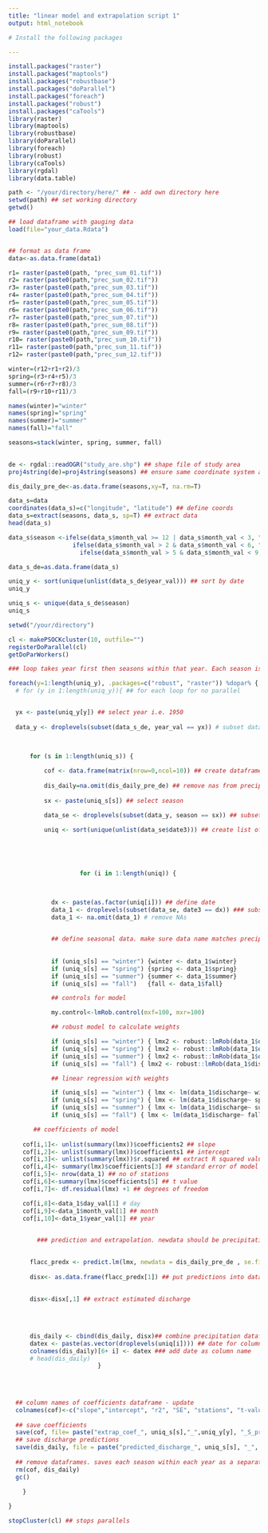 ---
title: "linear model and extrapolation script 1"
output: html_notebook

# Install the following packages

---
```{r}
install.packages("raster")
install.packages("maptools")
install.packages("robustbase")
install.packages("doParallel")
install.packages("foreach")
install.packages("robust")
install.packages("caTools")
library(raster)
library(maptools)
library(robustbase)
library(doParallel)
library(foreach)
library(robust)
library(caTools)
library(rgdal)
library(data.table)


```
<!-- the user needs to provide a dataset of daily stream flow data in the following structure - and stored in RData format -->

<!--           # Station.Name       date discharge longitude latitude      date3 -->
<!--  19521723          131 16.07.1950      5.25  7.345833 49.70417 1950-07-16 -->
<!--  19521731          131 17.07.1950      3.77  7.345833 49.70417 1950-07-17 -->
<!--  19521840          131 04.10.1950     11.50  7.345833 49.70417 1950-10-04 -->
<!--  19521932          131 11.07.1950      2.80  7.345833 49.70417 1950-07-11 -->
<!--  19522089          131 26.10.1950      3.98  7.345833 49.70417 1950-10-26 -->
<!--  19522131          131 24.10.1950      3.00  7.345833 49.70417 1950-10-24 -->
<!--           day_val month_val year_val      date2 -->
<!--  19521723      16         7     1950 1950-07-16 -->
<!--  19521731      17         7     1950 1950-07-17 -->
<!--  19521840       4        10     1950 1950-10-04 -->
<!--  19521932      11         7     1950 1950-07-11 -->
<!--  19522089      26        10     1950 1950-10-26 -->
<!--  19522131      24        10     1950 1950-10-24 -->
 
<!-- Add directory below and set working directory (where data is stored) -->
 
```{r}
path <- "/your/directory/here/" ## - add own directory here
setwd(path) ## set working directory 
getwd()
```
<!-- load gauging data -->

```{r}
## load dataframe with gauging data
load(file="your_data.Rdata") 


## format as data frame
data<-as.data.frame(data1)
```
<!-- upload monthly precipitation rasters - download from http://www.earthenv.org/streams -->

```{r}
r1= raster(paste0(path, "prec_sum_01.tif"))
r2= raster(paste0(path,"prec_sum_02.tif"))
r3= raster(paste0(path,"prec_sum_03.tif"))
r4= raster(paste0(path,"prec_sum_04.tif"))
r5= raster(paste0(path,"prec_sum_05.tif"))
r6= raster(paste0(path,"prec_sum_06.tif"))
r7= raster(paste0(path,"prec_sum_07.tif"))
r8= raster(paste0(path,"prec_sum_08.tif"))
r9= raster(paste0(path,"prec_sum_09.tif"))
r10= raster(paste0(path,"prec_sum_10.tif"))
r11= raster(paste0(path,"prec_sum_11.tif"))
r12= raster(paste0(path,"prec_sum_12.tif"))
```

<!-- create seasonal precipitation from monhly mean and change name of rasters -->

```{r}
winter=(r12+r1+r2)/3
spring=(r3+r4+r5)/3
summer=(r6+r7+r8)/3
fall=(r9+r10+r11)/3

names(winter)="winter"
names(spring)="spring"
names(summer)="summer"
names(fall)="fall"
```
<!-- merge rasters  -->

```{r}
seasons=stack(winter, spring, summer, fall)
 
```

<!-- mask rasters to study area -->

```{r}
de <- rgdal::readOGR("study_are.shp") ## shape file of study area
proj4string(de)=proj4string(seasons) ## ensure same coordinate system as raster file

```
<!-- create dataframe of raster precipitaion for study area  -->
```{r}
dis_daily_pre_de<-as.data.frame(seasons,xy=T, na.rm=T)
```

<!-- extract data from raster into gauges dataframe -->

```{r}
data_s=data
coordinates(data_s)=c("longitude", "latitude") ## define coords
data_s=extract(seasons, data_s, sp=T) ## extract data
head(data_s)
```


<!-- add season column to gauging data -->

```{r}
data_s$season <-ifelse(data_s$month_val >= 12 | data_s$month_val < 3, "winter",
                  ifelse(data_s$month_val > 2 & data_s$month_val < 6, "spring",
                    ifelse(data_s$month_val > 5 & data_s$month_val < 9, "summer", "fall")))
```

<!-- format into dataframe -->
```{r}
data_s_de=as.data.frame(data_s)
```


<!-- define years of dataset, e.g. 1950-2013 -->

```{r}
uniq_y <- sort(unique(unlist(data_s_de$year_val))) ## sort by date
uniq_y
```


<!-- define seasons to loop round -->

 
```{r}
uniq_s <- unique(data_s_de$season)
uniq_s
```


<!--  the dataframe should now look like the following - -->

<!--        Station.Name       date discharge      date3 day_val month_val year_val -->
<!--  87440          131 1950-08-16      1290 1950-08-16      16         8     1950 -->
<!--  87441          131 1950-08-17      1280 1950-08-17      17         8     1950 -->
<!--  87442          131 1950-08-18      1260 1950-08-18      18         8     1950 -->
<!--  87443          131 1950-08-19      1240 1950-08-19      19         8     1950 -->
<!--  87444          131 1950-08-20      1220 1950-08-20      20         8     1950 -->
<!--  87445          131 1950-08-21      1210 1950-08-21      21         8     1950 -->
<!--             date2   winter   spring   summer     fall season -->
<!--  87440 1950-08-16 18696537 19072192 25314726 19234833 summer -->
<!--  87441 1950-08-17 18696537 19072192 25314726 19234833 summer -->
<!--  87442 1950-08-18 18696537 19072192 25314726 19234833 summer -->
<!--  87443 1950-08-19 18696537 19072192 25314726 19234833 summer -->
<!--  87444 1950-08-20 18696537 19072192 25314726 19234833 summer -->
<!--  87445 1950-08-21 18696537 19072192 25314726 19234833 summer -->

<!-- set directory for saving the predictions -->

```{r}
setwd("/your/directory")
```
<!-- model loop with parallel processing -->

```{r}
cl <- makePSOCKcluster(10, outfile="")
registerDoParallel(cl)
getDoParWorkers()

### loop takes year first then seasons within that year. Each season is then saved separately

foreach(y=1:length(uniq_y), .packages=c("robust", "raster")) %dopar% { ### foreach loop for parallel
  # for (y in 1:length(uniq_y)){ ## for each loop for no parallel


  yx <- paste(uniq_y[y]) ## select year i.e. 1950
 
  data_y <- droplevels(subset(data_s_de, year_val == yx)) # subset data by year selected above
 
 

      for (s in 1:length(uniq_s)) {

          cof <- data.frame(matrix(nrow=0,ncol=10)) ## create dataframe to store coefficients
          
          dis_daily=na.omit(dis_daily_pre_de) ## remove nas from precipitation dataframe
  
          sx <- paste(uniq_s[s]) ## select season

          data_se <- droplevels(subset(data_y, season == sx)) ## subset season

          uniq <- sort(unique(unlist(data_se$date3))) ## create list of dates
 


 
  
                    for (i in 1:length(uniq)) {


              
            dx <- paste(as.factor(uniq[i])) ## define date
            data_1 <- droplevels(subset(data_se, date3 == dx)) ### subset data from that date 
            data_1 <- na.omit(data_1) # remove NAs

   
            ## define seasonal data. make sure data name matches precipitation raster for extrapolation
            
   
           	if (uniq_s[s] == "winter") {winter <- data_1$winter}
            if (uniq_s[s] == "spring") {spring <- data_1$spring}
            if (uniq_s[s] == "summer") {summer <- data_1$summer}
            if (uniq_s[s] == "fall")   {fall <- data_1$fall}

            ## controls for model

            my.control<-lmRob.control(mxf=100, mxr=100)

            ## robust model to calculate weights

            if (uniq_s[s] == "winter") { lmx2 <- robust::lmRob(data_1$discharge ~ winter, control=my.control)}
            if (uniq_s[s] == "spring") { lmx2 <- robust::lmRob(data_1$discharge ~ spring, control=my.control)}
            if (uniq_s[s] == "summer") { lmx2 <- robust::lmRob(data_1$discharge ~ summer, control=my.control) }
            if (uniq_s[s] == "fall") { lmx2 <- robust::lmRob(data_1$discharge ~ fall, control=my.control)}

            ## linear regression with weights

            if (uniq_s[s] == "winter") { lmx <- lm(data_1$discharge~ winter, weights = lmx2$M.weights)}
            if (uniq_s[s] == "spring") { lmx <- lm(data_1$discharge~ spring, weights = lmx2$M.weights)}
            if (uniq_s[s] == "summer") { lmx <- lm(data_1$discharge~ summer, weights = lmx2$M.weights) }
            if (uniq_s[s] == "fall") { lmx <- lm(data_1$discharge~ fall, weights = lmx2$M.weights)}

       ## coefficients of model
        
    cof[i,1]<- unlist(summary(lmx))$coefficients2 ## slope
    cof[i,2]<- unlist(summary(lmx))$coefficients1 ## intercept 
    cof[i,3]<- unlist(summary(lmx))$r.squared ## extract R squared value
    cof[i,4]<- summary(lmx)$coefficients[3] ## standard error of model (lmx)
    cof[i,5]<- nrow(data_1) ## no of stations
    cof[i,6]<-summary(lmx)$coefficients[5] ## t value
    cof[i,7]<- df.residual(lmx) +1 ## degrees of freedom

    cof[i,8]<-data_1$day_val[1] # day
    cof[i,9]<-data_1$month_val[1] ## month
    cof[i,10]<-data_1$year_val[1] ## year

   
    	### prediction and extrapolation. newdata should be precipitation dataframe from raster file

      
      flacc_predx <- predict.lm(lmx, newdata = dis_daily_pre_de , se.fit = T, interval = "confidence", level = 0.05) ## extrapolation
     
      disx<- as.data.frame(flacc_predx[1]) ## put predictions into dataframe
      
     
      disx<-disx[,1] ## extract estimated discharge
     

      
      
      dis_daily <- cbind(dis_daily, disx)## combine precipitation dataframe with new data just predicted
      datex <- paste(as.vector(droplevels(uniq[i]))) ## date for column name
      colnames(dis_daily)[6+ i] <- datex ### add date as column name
      # head(dis_daily)
                         }
         

  
  
  ## column names of coefficients dataframe - update
  colnames(cof)<-c("slope","intercept", "r2", "SE", "stations", "t-value", "degrees_of_freedom", "day","month","year")
  
  ## save coefficients
  save(cof, file= paste("extrap_coef_", uniq_s[s],"_",uniq_y[y], "_S_precip_de_lm_weights", ".RData", sep = ""))
  ## save discharge predictions
  save(dis_daily, file = paste("predicted_discharge_", uniq_s[s], "_", uniq_y[y], "_S_precip_de_lm_weights", ".RData", sep = ""))
 
  ## remove dataframes. saves each season within each year as a separate file
  rm(cof, dis_daily)
  gc()
  
    }

}  

stopCluster(cl) ## stops parallels
```

